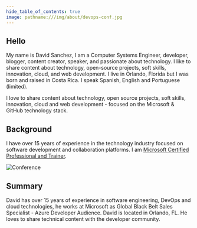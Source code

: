 ```yaml
---
hide_table_of_contents: true
image: pathname:///img/about/devops-conf.jpg
---
```


## Hello

My name is David Sanchez, I am a Computer Systems Engineer, developer, blogger, content creator, speaker, and passionate about technology. I like to share content about technology, open-source projects, soft skills, innovation, cloud, and web development. I live in Orlando, Florida but I was born and raised in Costa Rica. I speak Spanish, English and Portuguese (limited). 

I love to share content about technology, open source projects, soft skills, innovation, cloud and web development - focused on the Microsoft & GitHub technology stack.

## Background

I have over 15 years of experience in the technology industry focused on software development and collaboration platforms. I am [Microsoft Certified Professional and Trainer](https://learn.microsoft.com/users/dsanchezcr/transcript/7o62li8gpo3z6qr).

![Conference](pathname:///img/about/devops-conf.jpg)

## Summary

David has over 15 years of experience in software engineering, DevOps and cloud technologies, he works at Microsoft as Global Black Belt Sales Specialist - Azure Developer Audience. David is located in Orlando, FL. He loves to share technical content with the developer community.